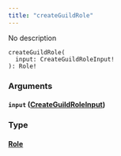 ```yaml
---
title: "createGuildRole"
---
```


No description

```
createGuildRole(
  input: CreateGuildRoleInput!
): Role!

```

### Arguments[](#arguments "Direct link to heading")

#### `input` ([CreateGuildRoleInput](/developer/graphql-api/references/inputs/create-guild-role-input))[](#input-createguildroleinput "Direct link to heading")

### Type[](#type "Direct link to heading")

#### [Role](/developer/graphql-api/references/objects/role)[](#role "Direct link to heading")